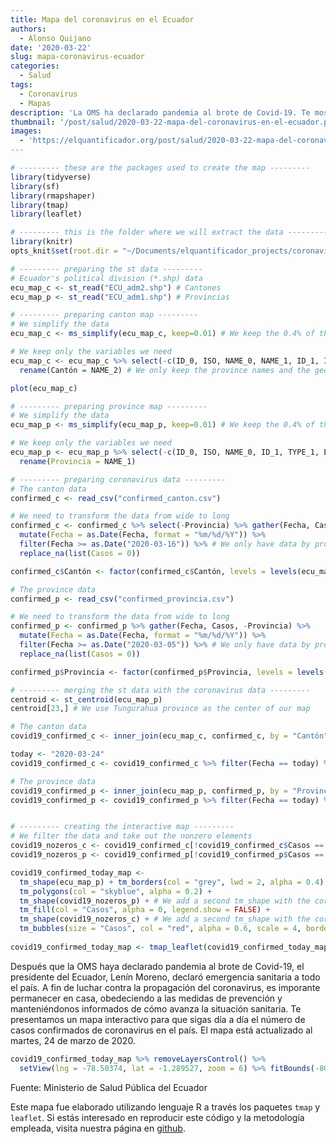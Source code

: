 ```yaml
---
title: Mapa del coronavirus en el Ecuador
authors: 
  - Alonso Quijano
date: '2020-03-22'
slug: mapa-coronavirus-ecuador
categories:
  - Salud
tags:
  - Coronavirus
  - Mapas
description: 'La OMS ha declarado pandemia al brote de Covid-19. Te mostramos un mapa intercactivo del coronavirus en Ecuador para que sigas día a día cómo evoluciona este brote en nuestro país.'
thumbnail: '/post/salud/2020-03-22-mapa-del-coronavirus-en-el-ecuador.png'
images: 
  - 'https://elquantificador.org/post/salud/2020-03-22-mapa-del-coronavirus-en-el-ecuador.png'
---
```


```r
# --------- these are the packages used to create the map ---------
library(tidyverse)
library(sf)
library(rmapshaper)
library(tmap)
library(leaflet)

# --------- this is the folder where we will extract the data ---------
library(knitr)
opts_knit$set(root.dir = "~/Documents/elquantificador_projects/coronavirus_map_canton")
```

```r
# --------- preparing the st data ---------
# Ecuador's political division (*.shp) data
ecu_map_c <- st_read("ECU_adm2.shp") # Cantones
ecu_map_p <- st_read("ECU_adm1.shp") # Provincias
```

```r
# --------- preparing canton map ---------
# We simplify the data
ecu_map_c <- ms_simplify(ecu_map_c, keep=0.01) # We keep the 0.4% of the polygon

# We keep only the variables we need
ecu_map_c <- ecu_map_c %>% select(-c(ID_0, ISO, NAME_0, NAME_1, ID_1, ID_2, TYPE_2, ENGTYPE_2, NL_NAME_2, VARNAME_2)) %>%
  rename(Cantón = NAME_2) # We only keep the province names and the geometry

plot(ecu_map_c)

# --------- preparing province map ---------
# We simplify the data
ecu_map_p <- ms_simplify(ecu_map_p, keep=0.01) # We keep the 0.4% of the polygon

# We keep only the variables we need
ecu_map_p <- ecu_map_p %>% select(-c(ID_0, ISO, NAME_0, ID_1, TYPE_1, ENGTYPE_1, NL_NAME_1, VARNAME_1)) %>%
  rename(Provincia = NAME_1)

# --------- preparing coronavirus data ---------
# The canton data
confirmed_c <- read_csv("confirmed_canton.csv")

# We need to transform the data from wide to long
confirmed_c <- confirmed_c %>% select(-Provincia) %>% gather(Fecha, Casos, -Cantón) %>% 
  mutate(Fecha = as.Date(Fecha, format = "%m/%d/%Y")) %>%
  filter(Fecha >= as.Date("2020-03-16")) %>% # We only have data by province from May 16th
  replace_na(list(Casos = 0))

confirmed_c$Cantón <- factor(confirmed_c$Cantón, levels = levels(ecu_map_c$Cantón))

# The province data
confirmed_p <- read_csv("confirmed_provincia.csv")

# We need to transform the data from wide to long
confirmed_p <- confirmed_p %>% gather(Fecha, Casos, -Provincia) %>% 
  mutate(Fecha = as.Date(Fecha, format = "%m/%d/%Y")) %>%
  filter(Fecha >= as.Date("2020-03-05")) %>% # We only have data by province from May 16th
  replace_na(list(Casos = 0))

confirmed_p$Provincia <- factor(confirmed_p$Provincia, levels = levels(ecu_map_p$Provincia))

# --------- merging the st data with the coronavirus data ---------
centroid <- st_centroid(ecu_map_p)
centroid[23,] # We use Tungurahua province as the center of our map 

# The canton data
covid19_confirmed_c <- inner_join(ecu_map_c, confirmed_c, by = "Cantón") # We merge the map data with the coronavirus data

today <- "2020-03-24"
covid19_confirmed_c <- covid19_confirmed_c %>% filter(Fecha == today) %>% select(-Fecha)

# The province data
covid19_confirmed_p <- inner_join(ecu_map_p, confirmed_p, by = "Provincia") # We merge the map data with the coronavirus data
covid19_confirmed_p <- covid19_confirmed_p %>% filter(Fecha == today) %>% select(-Fecha)


# --------- creating the interactive map ---------
# We filter the data and take out the nonzero elements
covid19_nozeros_c <- covid19_confirmed_c[!covid19_confirmed_c$Casos == 0,]
covid19_nozeros_p <- covid19_confirmed_p[!covid19_confirmed_p$Casos == 0,]

covid19_confirmed_today_map <-
  tm_shape(ecu_map_p) + tm_borders(col = "grey", lwd = 2, alpha = 0.4) +
  tm_polygons(col = "skyblue", alpha = 0.2) + 
  tm_shape(covid19_nozeros_p) + # We add a second tm_shape with the coronavirus data
  tm_fill(col = "Casos", alpha = 0, legend.show = FALSE) +
  tm_shape(covid19_nozeros_c) + # We add a second tm_shape with the coronavirus data
  tm_bubbles(size = "Casos", col = "red", alpha = 0.6, scale = 4, border.lwd = NA)
  
covid19_confirmed_today_map <- tmap_leaflet(covid19_confirmed_today_map) # We transform the map into a leaflet map
```

Después que la OMS haya declarado pandemia al brote de Covid-19, el presidente del Ecuador, Lenín Moreno, declaró emergencia sanitaria a todo el país. A fin de luchar contra la propagación del coronavirus, es imporante permanecer en casa, obedeciendo a las medidas de prevención y manteniéndonos informados de cómo avanza la situación sanitaria. Te presentamos un mapa interactivo para que sigas día a día el número de casos confirmados de coronavirus en el país. El mapa está actualizado al martes, 24 de marzo de 2020.


<style>
.html-widget {
    margin: auto;
}
</style>

```r
covid19_confirmed_today_map %>% removeLayersControl() %>%
  setView(lng = -78.50374, lat = -1.289527, zoom = 6) %>% fitBounds(-80.0, -4.2, -76.6, 0.8) # We center the map in Tungurahua
```

Fuente: Ministerio de Salud Pública del Ecuador

Este mapa fue elaborado utilizando lenguaje R a través los paquetes `tmap` y `leaflet`. Si estás interesado en reproducir este código y la metodología empleada, visita nuestra página en [github](https://github.com/aquijanoruiz/elquantificador_posts/blob/master/salud/2020-03-22-mapa-del-coronavirus-en-el-ecuador/2020-03-22-mapa-del-coronavirus-en-el-ecuador.Rmd).